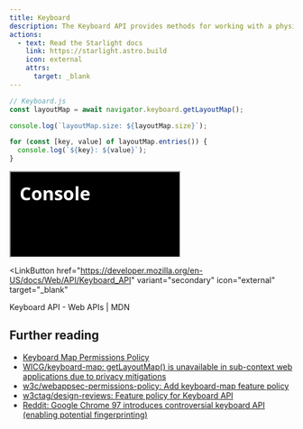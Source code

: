 ```yaml
---
title: Keyboard
description: The Keyboard API provides methods for working with a physical keyboard that is attached to a device running a browser.
actions:
  - text: Read the Starlight docs
    link: https://starlight.astro.build
    icon: external
    attrs:
      target: _blank
---
```



```js
// Keyboard.js
const layoutMap = await navigator.keyboard.getLayoutMap();

console.log(`layoutMap.size: ${layoutMap.size}`);

for (const [key, value] of layoutMap.entries()) {
  console.log(`${key}: ${value}`);
}
```

<iframe
  allow="keyboard-map"
  srcdoc='
<style>
  * {
    margin: 0;
    padding: 0;
  }
  body {
    background: #000;
    margin: 0;
    padding: 1rem;
    font-family: monospace;
    font-size: 1rem;
    color: #FFF;
  }
  h1 {
    margin-bottom: 1rem;
    font-family: system-ui;
  }
  ul {
    margin: 0;
    padding: 0;
    list-style: none;
    white-space: pre-wrap;
  }
  li {
    border-bottom: 1px solid #3A3A3A;
    padding: 0.5rem 0.75rem;
  }
  li:first-of-type {
    border-top: 1px solid #3A3A3A;
  }
  li:nth-child(odd) {
    background: #0A0A0A;
  }
  li:hover {
    background: #111;
  }
</style>
<h1>Console</h1>
<ul id="list"></ul>
<script>
  (async () => {
    const layoutMap = await navigator.keyboard.getLayoutMap();
    const li = document.createElement("li");
    li.textContent = `layoutMap.size: ${layoutMap.size}`;
    list.appendChild(li);
    for (const [key, value] of layoutMap.entries()) {
      const li = document.createElement("li");
      li.textContent = `${key}: ${value}`;
      list.appendChild(li);
    }
  })();
</script>
'
></iframe>

<LinkButton
  href="https://developer.mozilla.org/en-US/docs/Web/API/Keyboard_API"
  variant="secondary"
  icon="external"
  target="_blank"
>
  Keyboard API - Web APIs | MDN
</LinkButton>

## Further reading

- [Keyboard Map Permissions Policy](https://wicg.github.io/keyboard-map/#integrations)
- [WICG/keyboard-map: getLayoutMap() is unavailable in sub-context web applications due to privacy mitigations](https://github.com/WICG/keyboard-map/issues/38)
- [w3c/webappsec-permissions-policy: Add keyboard-map feature policy](https://github.com/w3c/webappsec-permissions-policy/pull/428/)
- [w3ctag/design-reviews: Feature policy for Keyboard API](https://github.com/w3ctag/design-reviews/issues/685)
- [Reddit: Google Chrome 97 introduces controversial keyboard API (enabling potential fingerprinting)](https://www.reddit.com/r/programming/comments/rwqxay/google_chrome_97_introduces_controversial/)

